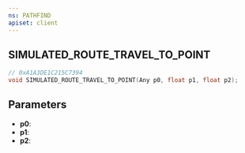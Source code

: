```yaml
---
ns: PATHFIND
apiset: client
---
```

## SIMULATED_ROUTE_TRAVEL_TO_POINT

```c
// 0xA1A3DE1C215C7394
void SIMULATED_ROUTE_TRAVEL_TO_POINT(Any p0, float p1, float p2);
```


## Parameters
* **p0**:
* **p1**:
* **p2**: